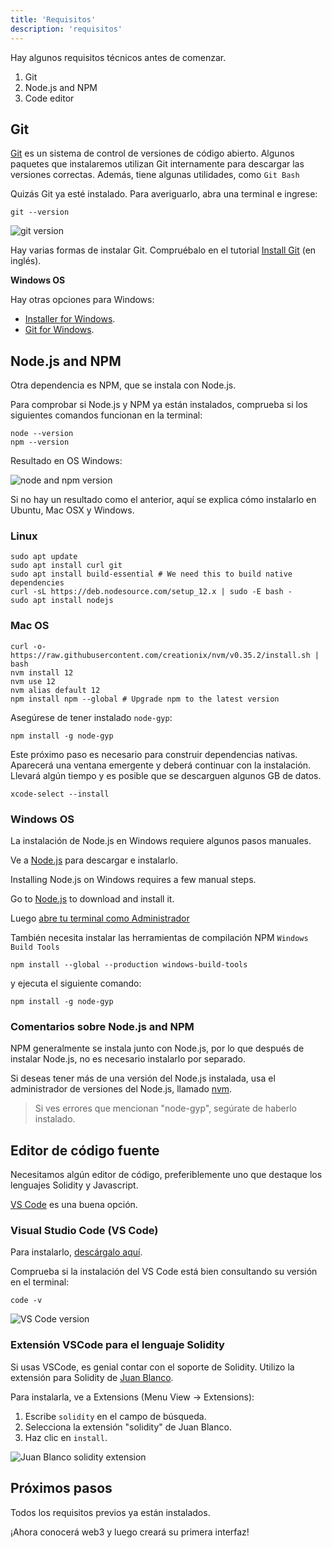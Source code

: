 ```yaml
---
title: 'Requisitos'
description: 'requisitos'
---
```


Hay algunos requisitos técnicos antes de comenzar.

1. Git
2. Node.js and NPM
3. Code editor

## Git

[Git](https://git-scm.com/doc) es un sistema de control de versiones de código abierto.
Algunos paquetes que instalaremos utilizan Git internamente para descargar las versiones correctas.
Además, tiene algunas utilidades, como `Git Bash`

Quizás Git ya esté instalado.
Para averiguarlo, abra una terminal e ingrese:

```shell
git --version
```

![git version](../../images/truffle/image-01.png)

Hay varias formas de instalar Git.
Compruébalo en el tutorial [Install Git](https://www.atlassian.com/git/tutorials/install-git) (en inglés).

**Windows OS**

Hay otras opciones para Windows:

- [Installer for Windows](https://git-scm.com/download/win).
- [Git for Windows](https://gitforwindows.org/).

## Node.js and NPM

Otra dependencia es NPM, que se instala con Node.js.

Para comprobar si Node.js y NPM ya están instalados,
comprueba si los siguientes comandos funcionan en la terminal:

```shell
node --version
npm --version
```

Resultado en OS Windows:

![node and npm version](img/courses/dev/05/requirements/image-02.png)

Si no hay un resultado como el anterior, aquí se explica cómo instalarlo en Ubuntu, Mac OSX y Windows.

### Linux

```shell
sudo apt update
sudo apt install curl git
sudo apt install build-essential # We need this to build native dependencies
curl -sL https://deb.nodesource.com/setup_12.x | sudo -E bash -
sudo apt install nodejs
```

### Mac OS

```shell
curl -o- https://raw.githubusercontent.com/creationix/nvm/v0.35.2/install.sh | bash
nvm install 12
nvm use 12
nvm alias default 12
npm install npm --global # Upgrade npm to the latest version
```

Asegúrese de tener instalado `node-gyp`:

```shell
npm install -g node-gyp
```

Este próximo paso es necesario para construir dependencias nativas.
Aparecerá una ventana emergente y deberá continuar con la instalación.
Llevará algún tiempo y es posible que se descarguen algunos GB de datos.

```shell
xcode-select --install
```

### Windows OS

La instalación de Node.js en Windows requiere algunos pasos manuales.

Ve a [Node.js](https://nodejs.org/en/) para descargar e instalarlo.

Installing Node.js on Windows requires a few manual steps.

Go to [Node.js](https://nodejs.org/en/) to download and install it.

Luego [abre tu terminal como Administrador](https://www.howtogeek.com/194041/how-to-open-the-command-prompt-as-administrator-in-windows-8.1/)

También necesita instalar las herramientas de compilación NPM `Windows Build Tools`

```shell
npm install --global --production windows-build-tools
```

y ejecuta el siguiente comando:

```shell
npm install -g node-gyp
```

### Comentarios sobre Node.js and NPM

NPM generalmente se instala junto con Node.js, por lo que después de instalar Node.js, no es necesario instalarlo por separado.

Si deseas tener más de una versión del Node.js instalada,
usa el administrador de versiones del Node.js, llamado [nvm](https://github.com/nvm-sh/nvm).

> Si ves errores que mencionan "node-gyp", segúrate de haberlo instalado.

## Editor de código fuente

Necesitamos algún editor de código, preferiblemente uno que destaque los lenguajes Solidity y Javascript.

[VS Code](https://code.visualstudio.com/) es una buena opción.

### Visual Studio Code (VS Code)

Para instalarlo, [descárgalo aquí](https://code.visualstudio.com/download).

Comprueba si la instalación del VS Code está bien consultando su versión en el terminal:

```shell
code -v
```

![VS Code version](img/courses/dev/05/requirements/image-03.png)

### Extensión VSCode para el lenguaje Solidity

Si usas VSCode, es genial contar con el soporte de Solidity.
Utilizo la extensión para Solidity de [Juan Blanco](https://marketplace.visualstudio.com/items?itemName=JuanBlanco.solidity).

Para instalarla, ve a Extensions (Menu View -> Extensions):

1. Escribe `solidity` en el campo de búsqueda.
2. Selecciona la extensión "solidity" de Juan Blanco.
3. Haz clic en `install`.

![Juan Blanco solidity extension](img/courses/dev/05/requirements/image-04.png)

## Próximos pasos

Todos los requisitos previos ya están instalados.

¡Ahora conocerá web3 y luego creará su primera interfaz!
